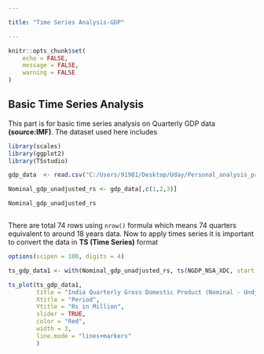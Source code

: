 ```yaml
---

title: "Time Series Analysis-GDP"

---
```


```r
knitr::opts_chunk$set(
	echo = FALSE,
	message = FALSE,
	warning = FALSE
)
```

## Basic Time Series Analysis

This part is for basic time series analysis on Quarterly GDP data **(source:IMF)**. The dataset used here includes

```r
library(scales)
library(ggplot2)
library(TSstudio)

gdp_data  <- read.csv("C:/Users/91981/Desktop/Uday/Personal_analysis_projects/Git_projects/Showcase_projects/showcase_project_website/data/GDP_IMF_India_quarterly_Q22004_Q32022.csv")

Nominal_gdp_unadjusted_rs <- gdp_data[,c(1,2,3)]

Nominal_gdp_unadjusted_rs



```

There are total 74 rows using `nrow()` formula which means 74 quarters equivalent to around 18 years data. Now to apply times series it is important to convert the data in **TS (Time Series)** format 

```r

options(scipen = 100, digits = 4)

ts_gdp_data1 <- with(Nominal_gdp_unadjusted_rs, ts(NGDP_NSA_XDC, start = c(Year[1], Quarter[1]), freq = 4))

ts_plot(ts_gdp_data1,
        title = "India Quarterly Gross Domestic Product (Nominal - Undjusted) at Domestic Currency",
        Xtitle = "Period",
        Ytitle = "Rs in Million",
        slider = TRUE,
        color = "Red",
        width = 3,
        line.mode = "lines+markers"
        )


```

